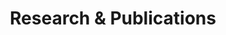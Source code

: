 ---
title: Research & Publications
papers:
  - title: Advances in Neural Network Architecture Search
    authors: [John Doe, Jane Smith]
    conference: International Conference on Machine Learning (ICML) 2023
    abstract: A novel approach to automated neural architecture search using reinforcement learning.
    link: https://arxiv.org
  - title: Efficient Training of Large Language Models
    authors: [John Doe, Alan Johnson]
    conference: NeurIPS 2022
    abstract: New methods for training large language models with reduced computational resources.
    link: https://arxiv.org
---